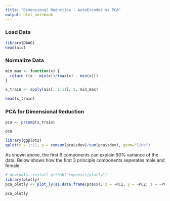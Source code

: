 ```yaml
---
title: "Dimensional Reduction - AutoEncoder vs PCA"
output: html_notebook
---
```


### Load Data
```r
library(DAAG)
head(ais)
```


### Normalize Data
```r
min_max <- function(x) {
  return ((x - min(x))/(max(x) - min(x)))
}

x_train <- apply(ais[, 1:11], 2, min_max)

head(x_train)
```

### PCA for Dimensional Reduction
```r
pca <- prcomp(x_train)

pca
```

```r
library(ggplot2)
qplot(x = 1:11, y = cumsum(pca$sdev)/sum(pca$sdev), geom="line")
```
As shown above, the first 6 components can explain 90% variance of the data.
Below shows how the first 3 principle components seperates male and female:
```r
# devtools::install_github("ropensci/plotly")
library(plotly)
pca_plotly <- plot_ly(as.data.frame(pca$x), x = ~PC1, y = ~PC2, z = ~PC3, color = ~ais$sex) %>% add_markers()

pca_plotly
```

